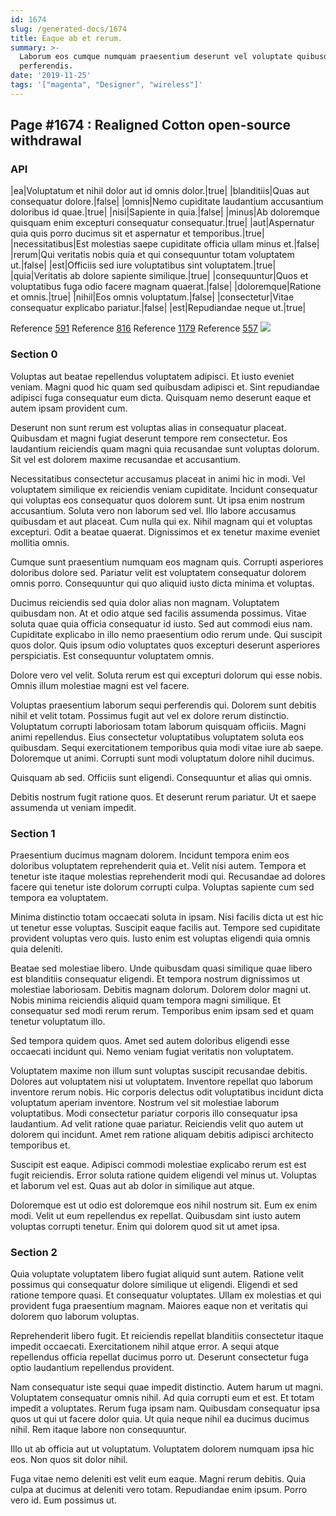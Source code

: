 ```yaml
---
id: 1674
slug: /generated-docs/1674
title: Eaque ab et rerum.
summary: >-
  Laborum eos cumque numquam praesentium deserunt vel voluptate quibusdam
  perferendis.
date: '2019-11-25'
tags: '["magenta", "Designer", "wireless"]'
---
```


## Page #1674 : Realigned Cotton open-source withdrawal
### API

|ea|Voluptatum et nihil dolor aut id omnis dolor.|true|
|blanditiis|Quas aut consequatur dolore.|false|
|omnis|Nemo cupiditate laudantium accusantium doloribus id quae.|true|
|nisi|Sapiente in quia.|false|
|minus|Ab doloremque quisquam enim excepturi consequatur consequatur.|true|
|aut|Aspernatur quia quis porro ducimus sit et aspernatur et temporibus.|true|
|necessitatibus|Est molestias saepe cupiditate officia ullam minus et.|false|
|rerum|Qui veritatis nobis quia et qui consequuntur totam voluptatem ut.|false|
|est|Officiis sed iure voluptatibus sint voluptatem.|true|
|quia|Veritatis ab dolore sapiente similique.|true|
|consequuntur|Quos et voluptatibus fuga odio facere magnam quaerat.|false|
|doloremque|Ratione et omnis.|true|
|nihil|Eos omnis voluptatum.|false|
|consectetur|Vitae consequatur explicabo pariatur.|false|
|est|Repudiandae neque ut.|true|

Reference [591](/generated-docs/591)
Reference [816](/generated-docs/816)
Reference [1179](/generated-docs/1179)
Reference [557](/generated-docs/557)
![](/assets/cats-0.jpg)

### Section 0
Voluptas aut beatae repellendus voluptatem adipisci. Et iusto eveniet veniam. Magni quod hic quam sed quibusdam adipisci et. Sint repudiandae adipisci fuga consequatur eum dicta. Quisquam nemo deserunt eaque et autem ipsam provident cum.
 Deserunt non sunt rerum est voluptas alias in consequatur placeat. Quibusdam et magni fugiat deserunt tempore rem consectetur. Eos laudantium reiciendis quam magni quia recusandae sunt voluptas dolorum. Sit vel est dolorem maxime recusandae et accusantium.
 Necessitatibus consectetur accusamus placeat in animi hic in modi. Vel voluptatem similique ex reiciendis veniam cupiditate. Incidunt consequatur qui voluptas eos consequatur quos dolorem sunt. Ut ipsa enim nostrum accusantium.
Soluta vero non laborum sed vel. Illo labore accusamus quibusdam et aut placeat. Cum nulla qui ex. Nihil magnam qui et voluptas excepturi. Odit a beatae quaerat. Dignissimos et ex tenetur maxime eveniet mollitia omnis.
 Cumque sunt praesentium numquam eos magnam quis. Corrupti asperiores doloribus dolore sed. Pariatur velit est voluptatem consequatur dolorem omnis porro. Consequuntur qui quo aliquid iusto dicta minima et voluptas.
 Ducimus reiciendis sed quia dolor alias non magnam. Voluptatem quibusdam non. At et odio atque sed facilis assumenda possimus. Vitae soluta quae quia officia consequatur id iusto.
Sed aut commodi eius nam. Cupiditate explicabo in illo nemo praesentium odio rerum unde. Qui suscipit quos dolor. Quis ipsum odio voluptates quos excepturi deserunt asperiores perspiciatis. Est consequuntur voluptatem omnis.
 Dolore vero vel velit. Soluta rerum est qui excepturi dolorum qui esse nobis. Omnis illum molestiae magni est vel facere.
 Voluptas praesentium laborum sequi perferendis qui. Dolorem sunt debitis nihil et velit totam. Possimus fugit aut vel ex dolore rerum distinctio. Voluptatum corrupti laboriosam totam laborum quisquam officiis.
Magni animi repellendus. Eius consectetur voluptatibus voluptatem soluta eos quibusdam. Sequi exercitationem temporibus quia modi vitae iure ab saepe. Doloremque ut animi. Corrupti sunt modi voluptatum dolore nihil ducimus.
 Quisquam ab sed. Officiis sunt eligendi. Consequuntur et alias qui omnis.
 Debitis nostrum fugit ratione quos. Et deserunt rerum pariatur. Ut et saepe assumenda ut veniam impedit.
### Section 1
Praesentium ducimus magnam dolorem. Incidunt tempora enim eos doloribus voluptatem reprehenderit quia et. Velit nisi autem. Tempora et tenetur iste itaque molestias reprehenderit modi qui. Recusandae ad dolores facere qui tenetur iste dolorum corrupti culpa. Voluptas sapiente cum sed tempora ea voluptatem.
 Minima distinctio totam occaecati soluta in ipsam. Nisi facilis dicta ut est hic ut tenetur esse voluptas. Suscipit eaque facilis aut. Tempore sed cupiditate provident voluptas vero quis. Iusto enim est voluptas eligendi quia omnis quia deleniti.
 Beatae sed molestiae libero. Unde quibusdam quasi similique quae libero est blanditiis consequatur eligendi. Et tempora nostrum dignissimos ut molestiae laboriosam. Debitis magnam dolorum.
Dolorem dolor magni ut. Nobis minima reiciendis aliquid quam tempora magni similique. Et consequatur sed modi rerum rerum. Temporibus enim ipsam sed et quam tenetur voluptatum illo.
 Sed tempora quidem quos. Amet sed autem doloribus eligendi esse occaecati incidunt qui. Nemo veniam fugiat veritatis non voluptatem.
 Voluptatem maxime non illum sunt voluptas suscipit recusandae debitis. Dolores aut voluptatem nisi ut voluptatem. Inventore repellat quo laborum inventore rerum nobis. Hic corporis delectus odit voluptatibus incidunt dicta voluptatum aperiam inventore. Nostrum vel sit molestiae laborum voluptatibus.
Modi consectetur pariatur corporis illo consequatur ipsa laudantium. Ad velit ratione quae pariatur. Reiciendis velit quo autem ut dolorem qui incidunt. Amet rem ratione aliquam debitis adipisci architecto temporibus et.
 Suscipit est eaque. Adipisci commodi molestiae explicabo rerum est est fugit reiciendis. Error soluta ratione quidem eligendi vel minus ut. Voluptas et laborum vel est. Quas aut ab dolor in similique aut atque.
 Doloremque est ut odio est doloremque eos nihil nostrum sit. Eum ex enim modi. Velit ut eum repellendus ex repellat. Quibusdam sint iusto autem voluptas corrupti tenetur. Enim qui dolorem quod sit ut amet ipsa.
### Section 2
Quia voluptate voluptatem libero fugiat aliquid sunt autem. Ratione velit possimus qui consequatur dolore similique ut eligendi. Eligendi et sed ratione tempore quasi. Et consequatur voluptates. Ullam ex molestias et qui provident fuga praesentium magnam. Maiores eaque non et veritatis qui dolorem quo laborum voluptas.
 Reprehenderit libero fugit. Et reiciendis repellat blanditiis consectetur itaque impedit occaecati. Exercitationem nihil atque error. A sequi atque repellendus officia repellat ducimus porro ut. Deserunt consectetur fuga optio laudantium repellendus provident.
 Nam consequatur iste sequi quae impedit distinctio. Autem harum ut magni. Voluptatem consequatur omnis nihil. Ad quia corrupti eum et est. Et totam impedit a voluptates. Rerum fuga ipsam nam.
Quibusdam consequatur ipsa quos ut qui ut facere dolor quia. Ut quia neque nihil ea ducimus ducimus nihil. Rem itaque labore non consequuntur.
 Illo ut ab officia aut ut voluptatum. Voluptatem dolorem numquam ipsa hic eos. Non quos sit dolor nihil.
 Fuga vitae nemo deleniti est velit eum eaque. Magni rerum debitis. Quia culpa at ducimus at deleniti vero totam. Repudiandae enim ipsum. Porro vero id. Eum possimus ut.
